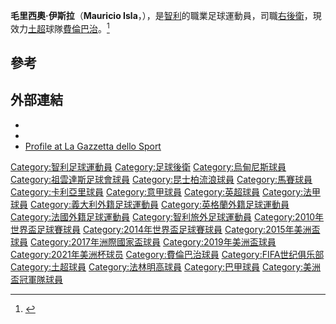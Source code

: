 {{noteTA
|G1=足球
|G2=uefa
|1=zh-hans:毛里西奥·伊斯拉;zh-hk:莫利斯奧·伊斯拿;zh-tw:毛里西奧·伊斯拉;
|2=zh-hans:伊斯拉;zh-hk:伊斯拿;zh-tw:伊斯拉;
}}
{{Infobox football biography
| name                = 毛里西奧·伊斯拉<br />Mauricio Isla
| image = 2017 Confederation Cup - CHIAUS - Mauricio Isla.jpg
| image_size = 180
| caption             = Mauricio Isla
| fullname            = Mauricio Aníbal Isla Isla<ref name="full name">{{cite news|title=A lo único que le tengo miedo es al mar|url=http://www.lun.com/lunmobile//Pages/NewsDetailMobile.aspx?dt=2011-04-14&PaginaId=20&SupplementId=0&bodyid=0|publisher=''[[Las_Últimas_Noticias|Las Últimas Noticias]]''|date=14 April 2011|accessdate=22 February 2012|language=es|archive-date=2014-12-28|archive-url=https://web.archive.org/web/20141228122416/http://www.lun.com/lunmobile//Pages/NewsDetailMobile.aspx?dt=2011-04-14&PaginaId=20&SupplementId=0&bodyid=0|dead-url=no}}</ref>
| birth_date          = {{birth date and age|1988|6|12|df=y}}
| birth_place         = [[智利|智利]][[布因_(智利)|布因]]
| height              = {{convert|1.77|m|ftin|0|abbr=on}} <ref>{{cite web |url= http://www.premierleague.com/en-gb/players/profile.overview.html/mauricio-isla |title= Premier League Player Profile Mauricio Isla |author= <!--Staff writer(s); no by-line.--> |date= 2015 |website= Premier League |publisher= Barclays Premier League |accessdate= 10 January 2015 |archive-date= 2015-03-22 |archive-url= https://web.archive.org/web/20150322094440/http://www.premierleague.com/en-gb/players/profile.overview.html/mauricio-isla |dead-url= no }}</ref>
| position            = [[右後衛|右後衛]]
| currentclub = [[費倫巴治體育會|費倫巴治]]
| clubnumber = 4
| youthyears1         = 1999–2007
| youthclubs1         = [[天主教大學競技俱樂部|天主教大學]]
| years1              = 2007–2012
| clubs1              = [[乌迪内斯足球俱乐部|乌迪内斯]]
| caps1               = 127
| goals1              = 6
| years2              = 2012–2016
| clubs2              = [[尤文图斯足球俱乐部|尤文图斯]]
| caps2               = 30
| goals2              = 0
| years3              = 2014–2015
| clubs3              = → [[女王公园巡游者足球俱乐部|女王公园巡游者]] (租借)
| caps3               = 26
| goals3              = 0
| years4              = 2015–2016
| clubs4              = → [[马赛奥林匹克|马赛]] (租借)
| caps4               = 23
| goals4              = 2
| years5 = 2016–2017
| clubs5 = [[卡利亚里足球俱乐部|卡利亚里]] 
| caps5  = 34 
| goals5 = 1
| years6 = 2017–
| clubs6 = [[費倫巴治體育會|費倫巴治]]
| caps6  = 49
| goals6 = 0
| nationalyears1 = 2007
| nationalteam1  = [[智利20歲以下國家足球隊|智利U-20]]
| nationalcaps1  = 16
| nationalgoals1 = 2
| nationalyears2 = 2007– 
| nationalteam2 = [[智利國家足球隊|智利]] 
| nationalcaps2 = 102
| nationalgoals2 = 4
| club-update         = 2019年5月29日
| nationalteam-update = 2018年10月16日
}}

'''毛里西奧·伊斯拉'''（'''Mauricio Isla'''，{{bd|1988年|6月12日|catIdex=Isla, Mauricio}}），是[[智利|智利]]的職業足球運動員，司職[[右後衛|右後衛]]，現效力[[土超|土超]]球隊[[費倫巴治體育會|費倫巴治]]。<ref name="Mauricio Isla: corsa, duttilità e gol per la fascia nerazzurra">{{cite web|title=SCHEDA VIDEO – Mauricio Isla: corsa, duttilità e gol per la fascia nerazzurra?|url=http://www.fcinter1908.it/primo-piano/scheda-video-mauricio-isla-corsa-duttilita-e-gol-per-la-fascia-nerazzurra-50225|accessdate=28 December 2014|archive-date=2015-09-24|archive-url=https://web.archive.org/web/20150924011247/http://www.fcinter1908.it/primo-piano/scheda-video-mauricio-isla-corsa-duttilita-e-gol-per-la-fascia-nerazzurra-50225|dead-url=no}}</ref>

== 參考 ==
{{Reflist}}

== 外部連結 ==
* {{NFT player|pid=23449}}
* {{FIFA player|228617}}
* [http://www.gazzetta.it/speciali/risultati_classifiche/2010/calcio/seriea/giocatori/giocatore_mauricio_anibal_isla_272431501.shtml Profile at La Gazzetta dello Sport] {{Wayback|url=http://www.gazzetta.it/speciali/risultati_classifiche/2010/calcio/seriea/giocatori/giocatore_mauricio_anibal_isla_272431501.shtml |date=20150924165503 }} {{it icon}}

{{2010年世界盃足球賽智利參賽名單}}
{{2014年世界杯足球赛智利参赛名单}}
{{2015年美洲國家盃足球賽智利參賽名單}}
{{百年美洲國家盃智利參賽名單}}
{{2017年洲際國家盃智利參賽名單}}
{{2019年美洲盃足球賽智利參賽名單}}

{{DEFAULTSORT:Isla, Mauricio}}
[[Category:智利足球運動員|Category:智利足球運動員]]
[[Category:足球後衛|Category:足球後衛]]
[[Category:烏甸尼斯球員|Category:烏甸尼斯球員]]
[[Category:祖雲達斯足球會球員|Category:祖雲達斯足球會球員]]
[[Category:昆士柏流浪球員|Category:昆士柏流浪球員]]
[[Category:馬賽球員|Category:馬賽球員]]
[[Category:卡利亞里球員|Category:卡利亞里球員]]
[[Category:意甲球員|Category:意甲球員]]
[[Category:英超球員|Category:英超球員]]
[[Category:法甲球員|Category:法甲球員]]
[[Category:義大利外籍足球運動員|Category:義大利外籍足球運動員]]
[[Category:英格蘭外籍足球運動員|Category:英格蘭外籍足球運動員]]
[[Category:法國外籍足球運動員|Category:法國外籍足球運動員]]
[[Category:智利旅外足球運動員|Category:智利旅外足球運動員]]
[[Category:2010年世界盃足球賽球員|Category:2010年世界盃足球賽球員]]
[[Category:2014年世界盃足球賽球員|Category:2014年世界盃足球賽球員]]
[[Category:2015年美洲盃球員|Category:2015年美洲盃球員]]
[[Category:2017年洲際國家盃球員|Category:2017年洲際國家盃球員]]
[[Category:2019年美洲盃球員|Category:2019年美洲盃球員]]
[[Category:2021年美洲杯球员|Category:2021年美洲杯球员]]
[[Category:費倫巴治球員|Category:費倫巴治球員]]
[[Category:FIFA世纪俱乐部|Category:FIFA世纪俱乐部]]
[[Category:土超球員|Category:土超球員]]
[[Category:法林明高球員|Category:法林明高球員]]
[[Category:巴甲球員|Category:巴甲球員]]
[[Category:美洲盃冠軍隊球員|Category:美洲盃冠軍隊球員]]